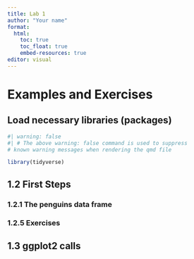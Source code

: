 ```yaml
---
title: Lab 1
author: "Your name"
format:
  html:
    toc: true
    toc_float: true
    embed-resources: true
editor: visual
---
```


# Examples and Exercises

## Load necessary libraries (packages)

```r
#| warning: false
#| # The above warning: false command is used to suppress
# known warning messages when rendering the qmd file

library(tidyverse)
```

## 1.2 First Steps

### 1.2.1 The penguins data frame

### 1.2.5 Exercises

## 1.3 ggplot2 calls

